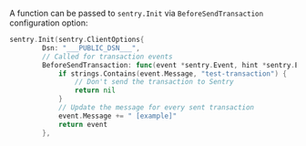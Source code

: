 A function can be passed to `sentry.Init` via `BeforeSendTransaction` configuration option:

```go
sentry.Init(sentry.ClientOptions{
		Dsn: "___PUBLIC_DSN___",
		// Called for transaction events
		BeforeSendTransaction: func(event *sentry.Event, hint *sentry.EventHint) *sentry.Event {
			if strings.Contains(event.Message, "test-transaction") {
				// Don't send the transaction to Sentry
				return nil
			}
			// Update the message for every sent transaction
			event.Message += " [example]"
			return event
		},
```
